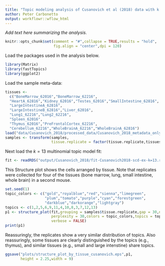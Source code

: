 ```yaml
---
title: "Topic modeling analysis of Cusanovich et al (2018) data with k = 13 topics"
author: Peter Carbonetto
output: workflowr::wflow_html
---
```


*Add text here summarizing the analysis.*

```r
knitr::opts_chunk$set(comment = "#",collapse = TRUE,results = "hold",
                      fig.align = "center",dpi = 120)
```

Load the packages used in the analysis below.

```r
library(Matrix)
library(fastTopics)
library(ggplot2)
```

Load the sample meta-data:

```r
tissues <-
  c("BoneMarrow_62016","BoneMarrow_62216",
  "HeartA_62816","Kidney_62016","Testes_62016","SmallIntestine_62816",
  "LargeIntestineA_62816",
  "LargeIntestineB_62816","Liver_62016",
  "Lung1_62216","Lung2_62216",
  "Spleen_62016",
  "Thymus_62016","PreFrontalCortex_62216",
  "Cerebellum_62216","WholeBrainA_62216","WholeBrainA_62816")
load("data/Cusanovich_2018/processed_data/Cusanovich_2018_metadata_only.RData")
samples <- transform(samples,
                     tissue.replicate = factor(tissue.replicate,tissues))
```
					 
Next load the $k = 13$ multinomial topic model fit:

```r
fit <- readRDS("output/Cusanovich_2018/fit-Cusanovich2018-scd-ex-k=13.rds")$fit
```

This Structure plot shows the cells arranged by tissue. Note that
replicates were collected for four of the tissues (bone marrow, lung,
small intestine, whole brain) in a second mouse. 

```r
set.seed(1)
topic_colors <- c("gold","royalblue","red","sienna","limegreen",
                  "plum","tomato","purple","cyan","forestgreen",
                  "darkblue","darkorange","lightgray")
topics <- c(1,2,5,6,9,11,4,10,8,3,7,12,13)
p1 <- structure_plot(fit,grouping = samples$tissue.replicate,gap = 30,n = 4000,
                     perplexity = 30,colors = topic_colors,topics = topics,
                     verbose = FALSE)
print(p1)
```

Reassuringly, the replicates show a very similar distribution of
topics. Also reassuringly, some tissues are clearly distinguished by
the topics (e.g., thymus), and similar tissues (e.g., small and large
intenstine) share topics.

```r
ggsave("plots/structure_plot_by_tissue_cusanovich.eps",p1,
       height = 2.25,width = 9)
```
